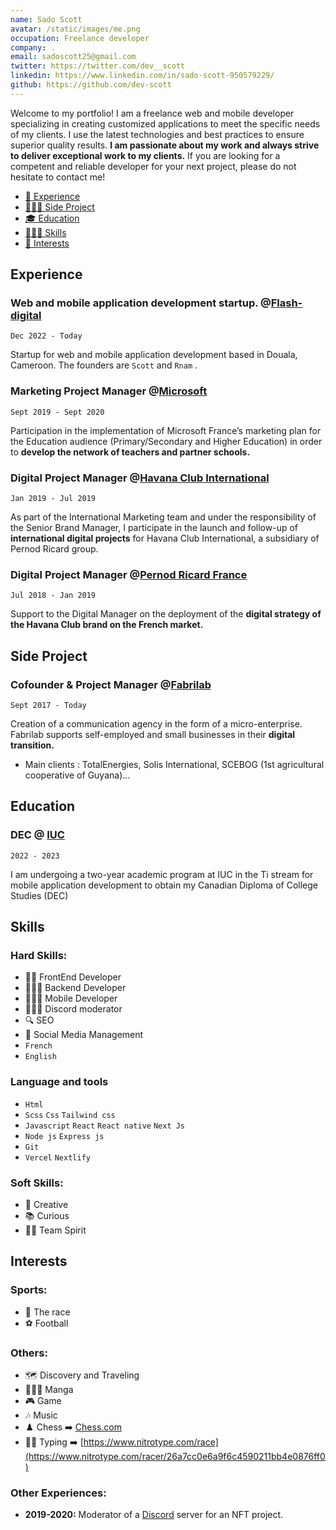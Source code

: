 ```yaml
---
name: Sado Scott
avatar: /static/images/me.png
occupation: Freelance developer
company: .
email: sadoscott25@gmail.com
twitter: https://twitter.com/dev__scott
linkedin: https://www.linkedin.com/in/sado-scott-950579229/
github: https://github.com/dev-scott
---
```


Welcome to my portfolio! I am a freelance web and mobile developer specializing in creating customized applications to meet the specific needs of my clients. I use the latest technologies and best practices to ensure superior quality results. **I am passionate about my work and always strive to deliver exceptional work to my clients.** If you are looking for a competent and reliable developer for your next project, please do not hesitate to contact me!

- [💼 Experience](#experience)
- [🧑🏻‍💻 Side Project](#side-project)
- [🎓 Education](#education)
- [🤹🏼‍♂️ Skills](#skills)
- [🏐 Interests](#interests)

## Experience

### Web and mobile application development startup. @**[Flash-digital](https://flash-digital.org/)**

`Dec 2022 - Today`

Startup for web and mobile application development based in Douala, Cameroon. The founders are `Scott` and `Rnam` .

### Marketing Project Manager @[Microsoft](https://microsoft.net)

`Sept 2019 - Sept 2020`

Participation in the implementation of Microsoft France’s marketing plan for the Education audience (Primary/Secondary and Higher Education) in order to **develop the network of teachers and partner schools.**

### Digital Project Manager @[Havana Club International](https://havana-club.com)

`Jan 2019 - Jul 2019`

As part of the International Marketing team and under the responsibility of the Senior Brand Manager, I participate in the launch and follow-up of **international digital projects** for Havana Club International, a subsidiary of Pernod Ricard group.

### Digital Project Manager @[Pernod Ricard France](https://www.pernod-ricard.com/fr/nos-marches/france)

`Jul 2018 - Jan 2019`

Support to the Digital Manager on the deployment of the **digital strategy of the Havana Club brand on the French market.**

## Side Project

### Cofounder & Project Manager @[Fabrilab](https://fabrilab.net)

`Sept 2017 - Today`

Creation of a communication agency in the form of a micro-enterprise. Fabrilab supports self-employed and small businesses in their **digital transition.**

- Main clients : TotalEnergies, Solis International, SCEBOG (1st agricultural cooperative of Guyana)...

## Education

### DEC  @ [IUC](https://myiuc.com/formation/technologie-de-linformatique-programmation-et-applications-mobiles/)

`2022 - 2023`

I am undergoing a two-year academic program at IUC in the Ti stream for mobile application development to obtain my Canadian Diploma of College Studies (DEC)
## Skills

### Hard Skills:


- 🧑‍💻 FrontEnd Developer
- 👨🏻‍🔬 Backend Developer
- 👩🏻‍💻 Mobile Developer
- 🕵🏻‍♀️ Discord moderator
- 🔍 SEO
- 📱 Social Media Management
- `French`
- `English`

### Language and tools

- `Html`
- `Scss` `Css` `Tailwind css`
- `Javascript` `React` `React native` `Next Js`
- `Node js` `Express js`
- `Git`
- `Vercel` `Nextlify`



### Soft Skills:

- 🎨 Creative
- 📚 Curious
- 🤝🏼 Team Spirit

## Interests

### Sports:

- 🤸 The race
- ⚽️ Football

### Others:

- 🗺️ Discovery and Traveling
- 👩🏼‍🚀 Manga
- 🎮 Game
- 🎶 Music
- ♟️ Chess ➡️ [Chess.com](https://www.chess.com/member/raphythe)
- 🤹‍♀️ Typing ➡️ [https://www.nitrotype.com/race](https://www.nitrotype.com/racer/26a7cc0e6a9f6c4590211bb4e0876ff0)

### Other Experiences:
- **2019-2020:** Moderator of a [Discord]() server for an NFT project.
